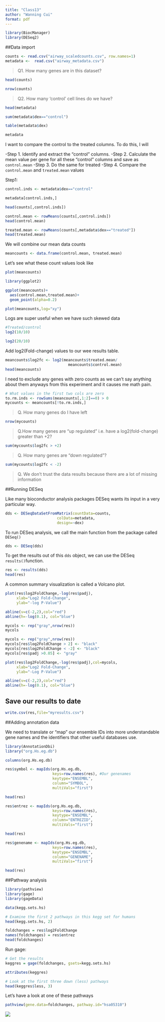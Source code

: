 ```yaml
---
title: "Class13"
author: "Wanning Cui"
format: pdf
---
```


```r
library(BiocManager)
library(DESeq2)
```

##Data import
```r
counts <- read.csv("airway_scaledcounts.csv", row.names=1)
metadata <-  read.csv("airway_metadata.csv")
```

>Q1. How many genes are in this dataset?

```r
head(counts)
```
```r
nrow(counts)
```


>Q2. How many ‘control’ cell lines do we have?

```r
head(metadata)
```
```r
sum(metadata$dex=="control")
```

```r
table(metadata$dex)
```
```r
metadata 
```

I want to compare the control to the treated columns. To do this, I will 

-Step 1. Identify and extract the "control" columns. 
-Step 2. Calculate the mean value per gene for all these "control" columns and save as `control.mean`
-Step 3. Do the same for treated
-Step 4. Compare the `control.mean` and `treated.mean` values

Step1: 
```r
control.inds <- metadata$dex=="control"
```

```r
metadata[control.inds,]
```
```r
head(counts[,control.inds])
```
```r
control.mean <- rowMeans(counts[,control.inds])
head(control.mean)
```


```r
treated.mean <- rowMeans(counts[,metadata$dex=="treated"])
head(treated.mean)
```

We will combine our mean data counts
```r
meancounts <- data.frame(control.mean, treated.mean)
```


Let's see what these count values look like

```r
plot(meancounts)
```

```r
library(ggplot2)

ggplot(meancounts)+
  aes(control.mean,treated.mean)+
  geom_point(alpha=0.2)
```

```r
plot(meancounts,log="xy")
```

Logs are super useful when we have such skewed data

```r
#Treated/control
log2(10/10)

```
```r
log2(20/10)
```

Add log2(Fold-change) values to our wee results table.
```r
meancounts$log2fc <- log2(meancounts$treated.mean/
                            meancounts$control.mean)
head(meancounts)
```

I need to exclude any genes with zero counts as we can't say anything about them anyways from this experiment and it causes me math pain.

```r
# What values in the first two cols are zero
to.rm.inds <- rowSums(meancounts[,1:2]==0) > 0
mycounts <- meancounts[!to.rm.inds,]
```

>Q. How many genes do I have left

```r
nrow(mycounts)
```

>Q.How many genes are "up regulated" i.e. have a log2(fold-change) greater than +2?

```r
sum(mycounts$log2fc > +2)
```
>Q. How many genes are "down regulated"?

```r
sum(mycounts$log2fc < -2)
```

>Q. We don't trust the data results because there are a lot of missing information

##Running DESeq

Like many bioconductor analysis packages DESeq wants its input in a very particular way.

```r
dds <- DESeqDataSetFromMatrix(countData=counts,
                       colData=metadata,
                       design=~dex)
```

To run DESeq analysis, we call the main function from the package called `DESeq()`

```r
dds <- DESeq(dds)
```

To get the results out of this `dds` object, we can use the DESeq `results()`function.

```r
res <- results(dds)
head(res)
```

A common summary visualization is called a Volcano plot.

```r
plot(res$log2FoldChange,-log(res$padj),
     xlab="Log2 Fold-Change",
     ylab="-log P-Value")

abline(v=c(-2,2),col="red")
abline(h=-log(0.1), col="blue")
```
```r
mycols <- rep("gray",nrow(res))
mycols
```
```r
mycols <- rep("gray",nrow(res))
mycols[res$log2FoldChange > 2] <- "black"
mycols[res$log2FoldChange < -2] <- "black"
mycols[res$padj >0.05] <- "gray"

```


```r
plot(res$log2FoldChange,-log(res$padj),col=mycols,
     xlab="Log2 Fold-Change",
     ylab="-Log P-Value")

abline(v=c(-2,2),col="red")
abline(h=-log(0.1), col="blue")
```

## Save our results to date
```r
write.csv(res,file="myresults.csv")
```


##Adding annotation data

We need to translate or "map" our ensemble IDs into more understandable gene names and the identifiers that other useful databases use.

```r
library(AnnotationDbi)
library("org.Hs.eg.db")
```
```r
columns(org.Hs.eg.db)
```

```r
res$symbol <- mapIds(org.Hs.eg.db,
                     keys=row.names(res), #Our genenames
                     keytype="ENSEMBL",
                     column="SYMBOL",
                     multiVals="first")
```
```r
head(res)
```


```r
res$entrez <- mapIds(org.Hs.eg.db,
                     keys=row.names(res), 
                     keytype="ENSEMBL",
                     column="ENTREZID",
                     multiVals="first")
```

```r
head(res)
```
```r
res$genename <- mapIds(org.Hs.eg.db,
                     keys=row.names(res), 
                     keytype="ENSEMBL",
                     column="GENENAME",
                     multiVals="first")
```
```r
head(res)
```

##Pathway analysis

```r
library(pathview)
library(gage)
library(gageData)

data(kegg.sets.hs)

# Examine the first 2 pathways in this kegg set for humans
head(kegg.sets.hs, 2)
```

```r
foldchanges = res$log2FoldChange
names(foldchanges) = res$entrez
head(foldchanges)
```

Run gage:
```r
# Get the results
keggres = gage(foldchanges, gsets=kegg.sets.hs)
```

```r
attributes(keggres)
```
```r
# Look at the first three down (less) pathways
head(keggres$less, 3)
```

Let's have a look at one of these pathways

```r
pathview(gene.data=foldchanges, pathway.id="hsa05310")
```


![](hsa05310.pathview.png)


